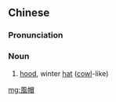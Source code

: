 {{also|风帽}}
==Chinese==
{{zh-forms|s=风帽}}

===Pronunciation===
{{zh-pron
|m=fēngmào
|c=fung1 mou6-2
|cat=n
}}

===Noun===
{{zh-noun}}

# [[hood]], winter [[hat]] ([[cowl]]-like) {{gloss|headwear}}

{{zh-cat|Headgear}}

[[mg:風帽]]